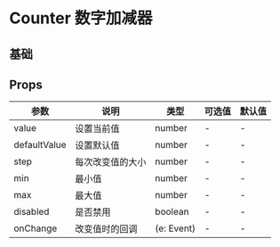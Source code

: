 # Counter 数字加减器

## 基础


<DemoBase />


## Props

| 参数         | 说明             | 类型       | 可选值 | 默认值 |
| ------------ | ---------------- | ---------- | ------ | ------ |
| value        | 设置当前值       | number     | -      | -      |
| defaultValue | 设置默认值       | number     | -      | -      |
| step         | 每次改变值的大小 | number     | -      | -      |
| min          | 最小值           | number     | -      | -      |
| max          | 最大值           | number     | -      | -      |
| disabled     | 是否禁用         | boolean    | -      | -      |
| onChange     | 改变值时的回调   | (e: Event) | -      | -      |
